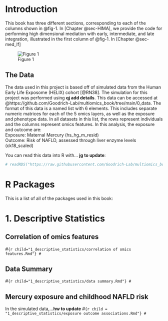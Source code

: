 # Introduction

This book has three different sections, corresponding to each of the columns shown in @fig-1. In [Chapter @sec-HIMA], we provide the code for performing high dimensional mediation with early, intermediate, and late integration, illustrated in the first column of @fig-1. In [Chapter @sec-med_lf]

![Figure 1](Multiomic_Mediation_Framework.png){#fig-1}

## The Data

The data used in this project is based off of simulated data from the Human Early Life Exposome (HELIX) cohort [@RN38]. The simulation for this project was performed using **qj add details**. This data can be accessed at @https://github.com/Goodrich-Lab/multiomics_book/tree/main/0_data. The format of this data is a named list with 6 elements. This includes separate numeric matrices for each of the 5 omics layers, as well as the exposure and phenotype data. In all datasets in this list, the rows represent individuals and the columns represent omics features. In this analysis, the exposure and outcome are:\
Exposure: Maternal Mercury (hs_hg_m_resid)\
Outcome: Risk of NAFLD, assessed through liver enzyme levels (ck18_scaled)

You can read this data into R with... **jg to update**:

```r
# readRDS("https://raw.githubusercontent.com/Goodrich-Lab/multiomics_book/blob/main/0_data/simulate_Hg_ck18_screened_scaled_omics.RDS")
```

# R Packages

This is a list of all of the packages used in this book:

# 1. Descriptive Statistics

## Correlation of omics features

\#`{r child="1_descriptive_statistics/correlation of omics features.Rmd"} #`

## Data Summary

\#`{r child="1_descriptive_statistics/data summary.Rmd"} #`

## Mercury exposure and childhood NAFLD risk

In the simulated data,...**hw to update** \#`{r child = "1_descriptive_statistics/exposure outcome associations.Rmd"} #`
